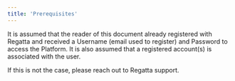 ```yaml
---
title: 'Prerequisites'
---
```


It is assumed that the reader of this document already registered with Regatta and received a 
Username (email used to register) and Password to access the Platform. It is also assumed that
a registered account(s) is associated with the user.

If this is not the case, please reach out to Regatta support.

